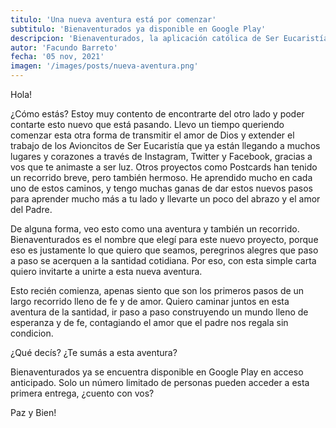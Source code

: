 ```yaml
---
titulo: 'Una nueva aventura está por comenzar'
subtitulo: 'Bienaventurados ya disponible en Google Play'
descripcion: 'Bienaventurados, la aplicación católica de Ser Eucaristía para compartir la fe a través de avioncitos de papel ya está disponible en Google Play'
autor: 'Facundo Barreto'
fecha: '05 nov, 2021'
imagen: '/images/posts/nueva-aventura.png'
---
```


Hola!

¿Cómo estás? Estoy muy contento de encontrarte del otro lado y poder contarte esto nuevo que está pasando. Llevo un tiempo queriendo comenzar esta otra forma de transmitir el amor de Dios y extender el trabajo de los Avioncitos de Ser Eucaristía que ya están llegando a muchos lugares y corazones a través de Instagram, Twitter y Facebook, gracias a vos que te animaste a ser luz. Otros proyectos como Postcards han tenido un recorrido breve, pero también hermoso. He aprendido mucho en cada uno de estos caminos, y tengo muchas ganas de dar estos nuevos pasos para aprender mucho más a tu lado y llevarte un poco del abrazo y el amor del Padre.

De alguna forma, veo esto como una aventura y también un recorrido. Bienaventurados es el nombre que elegí para este nuevo proyecto, porque eso es justamente lo que quiero que seamos, peregrinos alegres que paso a paso se acerquen a la santidad cotidiana. Por eso, con esta simple carta quiero invitarte a unirte a esta nueva aventura.

Esto recién comienza, apenas siento que son los primeros pasos de un largo recorrido lleno de fe y de amor. Quiero caminar juntos en esta aventura de la santidad, ir paso a paso construyendo un mundo lleno de esperanza y de fe, contagiando el amor que el padre nos regala sin condicion. 

¿Qué decís? ¿Te sumás a esta aventura?

Bienaventurados ya se encuentra disponible en Google Play en acceso anticipado. Solo un número limitado de personas pueden acceder a esta primera entrega, ¿cuento con vos?

Paz y Bien!